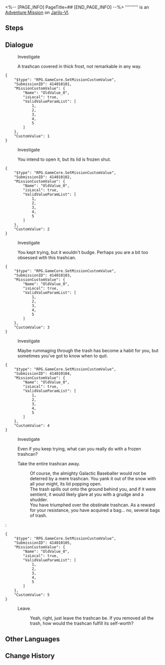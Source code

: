 <%-- [PAGE_INFO]
PageTitle=##
[END_PAGE_INFO] --%>
{{Stub|Dialogue.}}
{{Mission Infobox
|id            = 4140101
|title         = 
|image         = <!--Mission .png-->
|type          = Adventure
|event_name    = 
|chapter       = 
|requirements  = [[Trailblaze Mission]] ''[[Lingering Shadows]]'' completed
|summary       = <!--official mission summary from Fate's Atlas-->
|characters    = Trailblazer
|startLocation = [[Jarilo-VI]] - [[Pillars of Creation]]
|world         = Jarilo-VI
|area          = Pillars of Creation
|prev          = 
|next          = 
|rewards       = Trash*3
}}
'''''''''' is an [[Adventure Mission]] on [[Jarilo-VI]].

==Steps==


<!--
==Gameplay Notes==

--><!--
==Trial Character==

-->
==Dialogue==
{{Stub Dialogue}}

:{{DIcon|Loupe}} Investigate
:A trashcan covered in thick frost, not remarkable in any way.
<pre>{
	"$type": "RPG.GameCore.SetMissionCustomValue",
	"SubmissionID": 414010101,
	"MissionCustomValue": {
		"Name": "OldValue_0",
		"isLocal": true,
		"ValidValueParamList": [
			1,
			2,
			3,
			4,
			5
		]
	},
	"CustomValue": 1
}</pre>

:{{DIcon|Loupe}} Investigate
:You intend to open it, but its lid is frozen shut.
<pre>{
	"$type": "RPG.GameCore.SetMissionCustomValue",
	"SubmissionID": 414010102,
	"MissionCustomValue": {
		"Name": "OldValue_0",
		"isLocal": true,
		"ValidValueParamList": [
			1,
			2,
			3,
			4,
			5
		]
	},
	"CustomValue": 2
}</pre>

:{{DIcon|Loupe}} Investigate
:You kept trying, but it wouldn't budge. Perhaps you are a bit too obsessed with this trashcan.
<pre>{
	"$type": "RPG.GameCore.SetMissionCustomValue",
	"SubmissionID": 414010103,
	"MissionCustomValue": {
		"Name": "OldValue_0",
		"isLocal": true,
		"ValidValueParamList": [
			1,
			2,
			3,
			4,
			5
		]
	},
	"CustomValue": 3
}</pre>

:{{DIcon|Loupe}} Investigate
:Maybe rummaging through the trash has become a habit for you, but sometimes you've got to know when to quit.
<pre>{
	"$type": "RPG.GameCore.SetMissionCustomValue",
	"SubmissionID": 414010104,
	"MissionCustomValue": {
		"Name": "OldValue_0",
		"isLocal": true,
		"ValidValueParamList": [
			1,
			2,
			3,
			4,
			5
		]
	},
	"CustomValue": 4
}</pre>

:{{DIcon|Loupe}} Investigate
:Even if you keep trying, what can you really do with a frozen trashcan?
:{{DIcon|Arrow}} Take the entire trashcan away.
::Of course, the almighty Galactic Baseballer would not be deterred by a mere trashcan. You yank it out of the snow with all your might, its lid popping open.
::The trash spills out onto the ground behind you, and if it were sentient, it would likely glare at you with a grudge and a shudder.
::You have triumphed over the obstinate trashcan. As a reward for your resistance, you have acquired a bag... no, several bags of trash.
:<pre>{
	"$type": "RPG.GameCore.SetMissionCustomValue",
	"SubmissionID": 414010105,
	"MissionCustomValue": {
		"Name": "OldValue_0",
		"isLocal": true,
		"ValidValueParamList": [
			1,
			2,
			3,
			4,
			5
		]
	},
	"CustomValue": 5
}</pre>
:{{DIcon|Arrow}} Leave.
::Yeah, right, just leave the trashcan be. If you removed all the trash, how would the trashcan fulfill its self-worth?
{{Dialogue End}}

==Other Languages==
{{Other Languages
|en   = 
|zhs  = 
|zht  = 
|ja   = 
|ko   = 
|es   = 
|fr   = 
|ru   = 
|th   = 
|vi   = 
|de   = 
|id   = 
|pt   = 
}}

==Change History==
{{Change History|1.4}}
